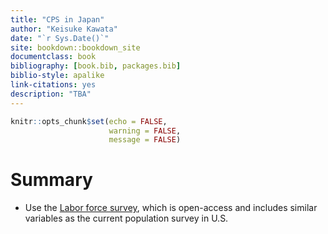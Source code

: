 ```yaml
--- 
title: "CPS in Japan"
author: "Keisuke Kawata"
date: "`r Sys.Date()`"
site: bookdown::bookdown_site
documentclass: book
bibliography: [book.bib, packages.bib]
biblio-style: apalike
link-citations: yes
description: "TBA"
---
```



```r
knitr::opts_chunk$set(echo = FALSE,
                      warning = FALSE,
                      message = FALSE)
```

# Summary

- Use the [Labor force survey](https://www.stat.go.jp/english/data/roudou/index.html), which is open-access and includes similar variables as the current population survey in U.S.

